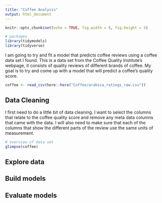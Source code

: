 ```yaml
---
title: "Coffee Analysis"
output: html_document
---
```


```r
knitr::opts_chunk$set(echo = TRUE, fig.width = 8, fig.height = 5)

# packages
library(tidymodels)
library(tidyverse)
```

I am going to try and fit a model that predicts coffee reviews using a coffee data set I found. This is a data set from the Coffee Quality Institute's webpage, it consists of quality reviews of different brands of coffee. My goal is to try and come up with a model that will predict a coffee's quality score. 

```r
coffee <- read_csv(here::here("Coffee/arabica_ratings_raw.csv"))
```

## Data Cleaning

I first need to do a little bit of data cleaning. I want to select the columns that relate to the coffee quality score and remove any meta data columns that came with the data. I will also need to make sure that each of the columns that show the different parts of the review use the same units of measurement.

```r
# overview of data set
glimpse(coffee)
```


## Explore data


## Build models


## Evaluate models
